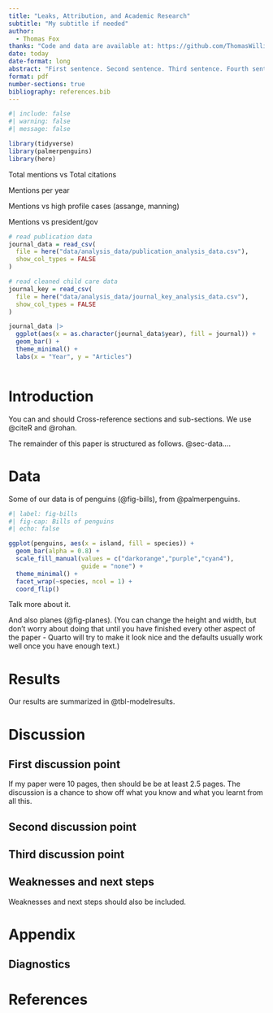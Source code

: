 ```yaml
---
title: "Leaks, Attribution, and Academic Research"
subtitle: "My subtitle if needed"
author: 
  - Thomas Fox
thanks: "Code and data are available at: https://github.com/ThomasWilliamFox/leaks_attribution_research.git;Replication on Social Science Reproduction Platform can be found at:  https://www.socialsciencereproduction.org/reproductions/302459e5-ae78-49cf-82d1-265bfe0ad5f1/index"
date: today
date-format: long
abstract: "First sentence. Second sentence. Third sentence. Fourth sentence."
format: pdf
number-sections: true
bibliography: references.bib
---
```


```r
#| include: false
#| warning: false
#| message: false

library(tidyverse)
library(palmerpenguins)
library(here)
```

Total mentions vs Total citations

Mentions per year 

Mentions vs high profile cases (assange, manning) 

Mentions vs president/gov


```r
# read publication data
journal_data = read_csv(
  file = here("data/analysis_data/publication_analysis_data.csv"),
  show_col_types = FALSE
)

# read cleaned child care data
journal_key = read_csv(
  file = here("data/analysis_data/journal_key_analysis_data.csv"),
  show_col_types = FALSE
)

```

```r

journal_data |>
  ggplot(aes(x = as.character(journal_data$year), fill = journal)) +
  geom_bar() +
  theme_minimal() +
  labs(x = "Year", y = "Articles")



```



# Introduction

You can and should Cross-reference sections and sub-sections. We use @citeR and @rohan.

The remainder of this paper is structured as follows. @sec-data....



# Data {#sec-data}

Some of our data is of penguins (@fig-bills), from @palmerpenguins.

```r
#| label: fig-bills
#| fig-cap: Bills of penguins
#| echo: false

ggplot(penguins, aes(x = island, fill = species)) +
  geom_bar(alpha = 0.8) +
  scale_fill_manual(values = c("darkorange","purple","cyan4"),
                    guide = "none") +
  theme_minimal() +
  facet_wrap(~species, ncol = 1) +
  coord_flip()
```

Talk more about it.

And also planes (@fig-planes). (You can change the height and width, but don't worry about doing that until you have finished every other aspect of the paper - Quarto will try to make it look nice and the defaults usually work well once you have enough text.)


# Results

Our results are summarized in @tbl-modelresults.





# Discussion

## First discussion point {#sec-first-point}

If my paper were 10 pages, then should be be at least 2.5 pages. The discussion is a chance to show off what you know and what you learnt from all this. 

## Second discussion point

## Third discussion point

## Weaknesses and next steps

Weaknesses and next steps should also be included.

\newpage

\appendix

# Appendix {-}

## Diagnostics




\newpage


# References


